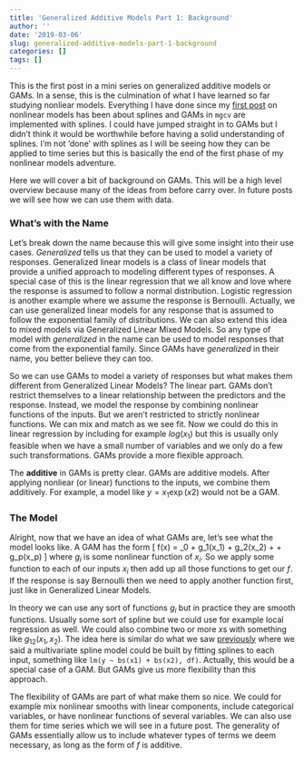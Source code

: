 ```yaml
---
title: 'Generalized Additive Models Part 1: Background'
author: ''
date: '2019-03-06'
slug: generalized-additive-models-part-1-background
categories: []
tags: []
---
```


This is the first post in a mini series on generalized additive models or GAMs.
In a sense, this is the culmination of what I have learned so far studying nonliear models. Everything I have done since my [first post](/2019/02/04/what-are-splines) on nonlinear models has been about splines and GAMs in `mgcv` are implemented with splines. I could have jumped straight in to GAMs but I didn't think it would be worthwhile before having a solid understanding of splines. I'm not 'done' with splines as I will be seeing how they can be applied to time series but this is basically the end of the first phase of my nonlinear models adventure.

Here we will cover a bit of background on GAMs. This will be a high level overview because many of the ideas from before carry over. In future posts we will see how we can use them with data.


### What's with the Name

Let's break down the name because this will give some insight into their use cases. *Generalized* tells us that they can be used to model a variety of responses. Generalized linear models is a class of linear models that provide a unified approach to modeling different types of responses. A special case of this is the linear regression that we all know and love where the response is assumed to follow a normal distribution. Logistic regression is another example where we assume the response is Bernoulli. Actually, we can use generalized linear models for any response that is assumed to follow the exponential family of distributions. We can also extend this idea to mixed models via Generalized Linear Mixed Models. So any type of model with *generalized* in the name can be used to model responses that come from the exponential family. Since GAMs have *generalized* in their name, you better believe they can too.

So we can use GAMs to model a variety of responses but what makes them different from Generalized Linear Models? The linear part. GAMs don't restrict themselves to a linear relationship between the predictors and the response. Instead, we model the response by combining nonlinear functions of the inputs. But we aren't restricted to strictly nonlinear functions. We can mix and match as we see fit. Now we could do this in linear regression by including for example $log(x_1)$ but this is usually only feasible when we have a small number of variables and we only do a few such transformations. GAMs provide a more flexible approach.

The **additive** in GAMs is pretty clear. GAMs are additive models. After applying nonliear (or linear) functions to the inputs, we combine them additively. For example, a model like $y = x_1\exp(x2)$ would not be a GAM.


### The Model

Alright, now that we have an idea of what GAMs are, let's see what the model looks like. A GAM has the form
\[
f(x) = \beta_0 + g_1(x_1) + g_2(x_2) + \cdots + g_p(x_p)
\]
where $g_i$ is some nonlinear function of $x_i$. So we apply some function to each of our inputs $x_i$ then add up all those functions to get our $f$. If the response is say Bernoulli then we need to apply another function first, just like in Generalized Linear Models.

In theory we can use any sort of functions $g_i$ but in practice they are smooth functions. Usually some sort of spline but we could use for example local regression as well. We could also combine two or more $x$s with something like $g_{12}(x_1, x_2)$. The idea here is similar do what we saw [previously](/2019/03/01/thin-plate-splines) where we said a multivariate spline model could be built by fitting splines to each input, something like `lm(y ~ bs(x1) + bs(x2), df)`. Actually, this would be a special case of a GAM. But GAMs give us more flexibility than this approach.


The flexibility of GAMs are part of what make them so nice. We could for example mix nonlinear smooths with linear components, include categorical variables, or have nonlinear functions of several variables. We can also use them for time series which we will see in a future post. The generality of GAMs essentially allow us to include whatever types of terms we deem necessary, as long as the form of $f$ is additive.




